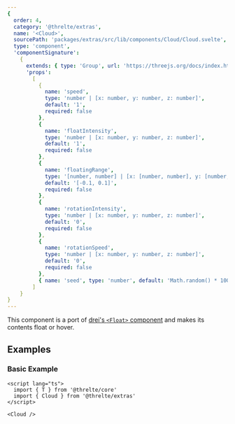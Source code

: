```yaml
---
{
  order: 4,
  category: '@threlte/extras',
  name: '<Cloud>',
  sourcePath: 'packages/extras/src/lib/components/Cloud/Cloud.svelte',
  type: 'component',
  'componentSignature':
    {
      extends: { type: 'Group', url: 'https://threejs.org/docs/index.html#api/en/objects/Group' },
      'props':
        [
          {
            name: 'speed',
            type: 'number | [x: number, y: number, z: number]',
            default: '1',
            required: false
          },
          {
            name: 'floatIntensity',
            type: 'number | [x: number, y: number, z: number]',
            default: '1',
            required: false
          },
          {
            name: 'floatingRange',
            type: '[number, number] | [x: [number, number], y: [number, number], z: [number, number]]',
            default: '[-0.1, 0.1]',
            required: false
          },
          {
            name: 'rotationIntensity',
            type: 'number | [x: number, y: number, z: number]',
            default: '0',
            required: false
          },
          {
            name: 'rotationSpeed',
            type: 'number | [x: number, y: number, z: number]',
            default: '0',
            required: false
          },
          { name: 'seed', type: 'number', default: 'Math.random() * 10000', required: false }
        ]
    }
}
---
```


This component is a port of [drei's `<Float>` component](https://github.com/pmndrs/drei#float) and makes its contents float or hover.

<Example path="extras/cloud" />

## Examples

### Basic Example

```svelte title="FloatingMesh.svelte"
<script lang="ts">
  import { T } from '@threlte/core'
  import { Cloud } from '@threlte/extras'
</script>

<Cloud />
```

